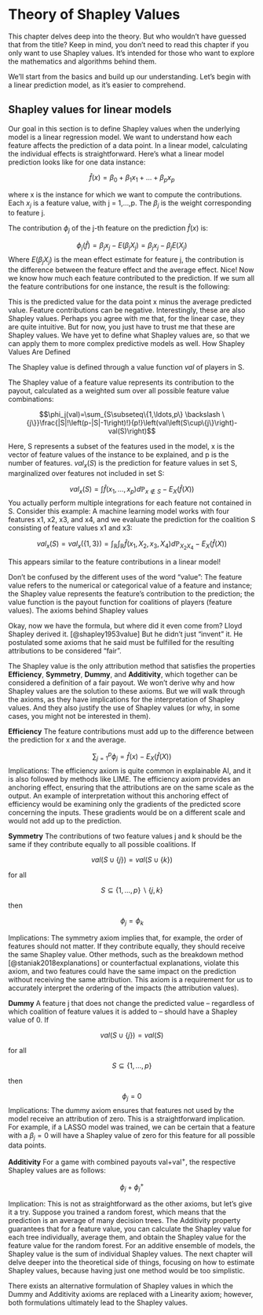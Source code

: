 # Theory of Shapley Values

This chapter delves deep into the theory.
But who wouldn't have guessed that from the title?
Keep in mind, you don't need to read this chapter if you only want to use Shapley values.
It's intended for those who want to explore the mathematics and algorithms behind them.

We'll start from the basics and build up our understanding.
Let's begin with a linear prediction model, as it's easier to comprehend.

## Shapley values for linear models

Our goal in this section is to define Shapley values when the underlying model is a linear regression model.
We want to understand how each feature affects the prediction of a data point.
In a linear model, calculating the individual effects is straightforward.
Here's what a linear model prediction looks like for one data instance:

$$\hat{f}(x)=\beta_0+\beta_{1}x_{1}+\ldots+\beta_{p}x_{p}$$

where x is the instance for which we want to compute the contributions.
Each $x_j$ is a feature value, with j = 1,...,p.
The $\beta_j$ is the weight corresponding to feature j.

The contribution $\phi_j$ of the j-th feature on the prediction $\hat{f}(x)$ is:

$$\phi_j(\hat{f})=\beta_{j}x_j-E(\beta_{j}X_{j})=\beta_{j}x_j-\beta_{j}E(X_{j})$$
Where $E(\beta_jX_{j})$ is the mean effect estimate for feature j, the contribution is the difference between the feature effect and the average effect.
Nice!
Now we know how much each feature contributed to the prediction.
If we sum all the feature contributions for one instance, the result is the following:

\begin{align*}\sum_{j=1}^{p}\phi_j(\hat{f})=&\sum_{j=1}^p(\beta_{j}x_j-E(\beta_{j}X_{j}))\\=&(\beta_0+\sum_{j=1}^p\beta_{j}x_j)-(\beta_0+\sum_{j=1}^{p}E(\beta_{j}X_{j}))\\=&\hat{f}(x)-E(\hat{f}(X))\end{align*}

This is the predicted value for the data point x minus the average predicted value.
Feature contributions can be negative.
Interestingly, these are also Shapley values.
Perhaps you agree with me that, for the linear case, they are quite intuitive.
But for now, you just have to trust me that these are Shapley values.
We have yet to define what Shapley values are, so that we can apply them to more complex predictive models as well.
How Shapley Values Are Defined

The Shapley value is defined through a value function $val$ of players in S.

The Shapley value of a feature value represents its contribution to the payout, calculated as a weighted sum over all possible feature value combinations:

$$\phi_j(val)=\sum_{S\subseteq\{1,\ldots,p\} \backslash \{j\}}\frac{|S|!\left(p-|S|-1\right)!}{p!}\left(val\left(S\cup\{j\}\right)-val(S)\right)$$

Here, S represents a subset of the features used in the model, x is the vector of feature values of the instance to be explained, and p is the number of features.
$val_x(S)$ is the prediction for feature values in set S, marginalized over features not included in set S:

$$val_{x}(S)=\int\hat{f}(x_{1},\ldots,x_{p})d\mathbb{P}_{x\notin{}S}-E_X(\hat{f}(X))$$
You actually perform multiple integrations for each feature not contained in S.
Consider this example:
A machine learning model works with four features x1, x2, x3, and x4, and we evaluate the prediction for the coalition S consisting of feature values x1 and x3:

$$val_{x}(S)=val_{x}(\{1,3\})=\int_{\mathbb{R}}\int_{\mathbb{R}}\hat{f}(x_{1},X_{2},x_{3},X_{4})d\mathbb{P}_{X_2X_4}-E_X(\hat{f}(X))$$

This appears similar to the feature contributions in a linear model!

Don't be confused by the different uses of the word "value":
The feature value refers to the numerical or categorical value of a feature and instance;
the Shapley value represents the feature's contribution to the prediction;
the value function is the payout function for coalitions of players (feature values).
The axioms behind Shapley values

Okay, now we have the formula, but where did it even come from?
Lloyd Shapley derived it. [@shapley1953value]
But he didn't just "invent" it.
He postulated some axioms that he said must be fulfilled for the resulting attributions to be considered "fair".

The Shapley value is the only attribution method that satisfies the properties **Efficiency**, **Symmetry**, **Dummy**, and **Additivity**, which together can be considered a definition of a fair payout.
We won't derive why and how Shapley values are the solution to these axioms.
But we will walk through the axioms, as they have implications for the interpretation of Shapley values.
And they also justify the use of Shapley values (or why, in some cases, you might not be interested in them).

**Efficiency**
The feature contributions must add up to the difference between the prediction for x and the average.

$$\sum\nolimits_{j=1}^p\phi_j=\hat{f}(x)-E_X(\hat{f}(X))$$
Implications: The efficiency axiom is quite common in explainable AI, and it is also followed by methods like LIME. The efficiency axiom provides an anchoring effect, ensuring that the attributions are on the same scale as the output. An example of interpretation without this anchoring effect of efficiency would be examining only the gradients of the predicted score concerning the inputs. These gradients would be on a different scale and would not add up to the prediction.

**Symmetry**
The contributions of two feature values j and k should be the same if they contribute equally to all possible coalitions.
If

$$val(S \cup \{j\})=val(S\cup\{k\})$$

for all

$$S\subseteq\{1,\ldots, p\} \backslash \{j,k\}$$

then

$$\phi_j=\phi_{k}$$

Implications: The symmetry axiom implies that, for example, the order of features should not matter.
If they contribute equally, they should receive the same Shapley value.
Other methods, such as the breakdown method [@staniak2018explanations] or counterfactual explanations, violate this axiom, and two features could have the same impact on the prediction without receiving the same attribution.
This axiom is a requirement for us to accurately interpret the ordering of the impacts (the attribution values).

**Dummy**
A feature j that does not change the predicted value – regardless of which coalition of feature values it is added to – should have a Shapley value of 0.
If

$$val(S\cup\{j\})=val(S)$$

for all

$$S\subseteq\{1,\ldots,p\}$$

then

$$\phi_j=0$$
Implications: The dummy axiom ensures that features not used by the model receive an attribution of zero. This is a straightforward implication.
For example, if a LASSO model was trained, we can be certain that a feature with a $\beta_j=0$ will have a Shapley value of zero for this feature for all possible data points.

**Additivity**
For a game with combined payouts val+val^+^, the respective Shapley values are as follows:

$$\phi_j+\phi_j^{+}$$

Implication: This is not as straightforward as the other axioms, but let's give it a try.
Suppose you trained a random forest, which means that the prediction is an average of many decision trees.
The Additivity property guarantees that for a feature value, you can calculate the Shapley value for each tree individually, average them, and obtain the Shapley value for the feature value for the random forest. For an additive ensemble of models, the Shapley value is the sum of individual Shapley values.
The next chapter will delve deeper into the theoretical side of things, focusing on how to estimate Shapley values, because having just one method would be too simplistic.

There exists an alternative formulation of Shapley values in which the Dummy and Additivity axioms are replaced with a Linearity axiom; however, both formulations ultimately lead to the Shapley values.
